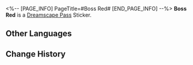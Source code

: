 <%-- [PAGE_INFO]
PageTitle=#Boss Red#
[END_PAGE_INFO] --%>
{{Stub|Location information}}
{{Item Infobox
|id          = 225026
|image       = Dreamscape Pass Sticker Boss Red.png
|type        = Dreamscape Pass Sticker
|type2       = Ashes to Ashes, Dust to Dust Stickers
|invCategory = 
|rarity      = 4
|effect      = 
|description = Digital stickers that can be used to decorate the pages of the Dreamtour Handbook. They come in many different styles.
|source1     = [[Unlocked by Default]]
}}
{{Description|Let's show off our prowess together again, tweet!}}
'''Boss Red''' is a [[Dreamscape Pass]] Sticker.

==Other Languages==
{{Other Languages
|en   = Boss Red
|zhs  = 赤红大哥
|zht  = 赤紅大哥
|ja   = ブラザー・レッド
|ko   = 보스 레드
|es   = Jefe Rojo
|fr   = Chef Rouge
|ru   = Багровый Босс
|th   = ลูกพี่แดงแรงฤทธิ์
|vi   = Đại Ca Chíp Đỏ
|de   = Boss Rot
|id   = Bos Merah
|pt   = Chefe Vermelho
}}

==Change History==
{{Change History|2.3}}